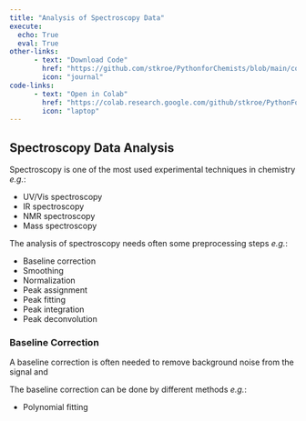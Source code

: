 ```yaml
---
title: "Analysis of Spectroscopy Data"
execute: 
  echo: True
  eval: True
other-links: 
      - text: "Download Code"
        href: "https://github.com/stkroe/PythonforChemists/blob/main/course/notebooks/Spectroscopy.ipynb"
        icon: "journal"
code-links:
      - text: "Open in Colab"
        href: "https://colab.research.google.com/github/stkroe/PythonForChemists/blob/main/course/notebooks/Spectroscopy.ipynb"
        icon: "laptop"
--- 
```


##   Spectroscopy Data Analysis {.unnumbered}


Spectroscopy is one of the most used experimental techniques in chemistry *e.g.*:

- UV/Vis spectroscopy
- IR spectroscopy
- NMR spectroscopy
- Mass spectroscopy


The analysis of spectroscopy needs often some preprocessing steps *e.g.*:

- Baseline correction
- Smoothing
- Normalization
- Peak assignment
- Peak fitting
- Peak integration
- Peak deconvolution


### Baseline Correction {.unnumbered}

A baseline correction is often needed to remove background noise from the signal and 

The baseline correction can be done by different methods *e.g.*:

- Polynomial fitting
